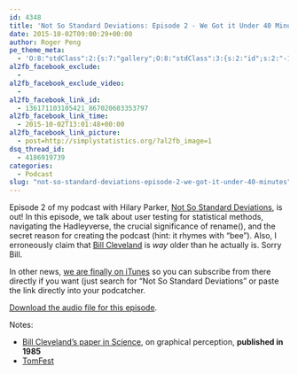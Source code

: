 ```yaml
---
id: 4348
title: 'Not So Standard Deviations: Episode 2 - We Got it Under 40 Minutes'
date: 2015-10-02T09:00:29+00:00
author: Roger Peng
pe_theme_meta:
  - 'O:8:"stdClass":2:{s:7:"gallery";O:8:"stdClass":3:{s:2:"id";s:2:"-1";s:5:"width";s:0:"";s:6:"height";s:0:"";}s:5:"video";O:8:"stdClass":1:{s:2:"id";s:2:"-1";}}'
al2fb_facebook_exclude:
  - 
al2fb_facebook_exclude_video:
  - 
al2fb_facebook_link_id:
  - 136171103105421_867020603353797
al2fb_facebook_link_time:
  - 2015-10-02T13:01:48+00:00
al2fb_facebook_link_picture:
  - post=http://simplystatistics.org/?al2fb_image=1
dsq_thread_id:
  - 4186919739
categories:
  - Podcast
slug: "not-so-standard-deviations-episode-2-we-got-it-under-40-minutes"
---
```

Episode 2 of my podcast with Hilary Parker, [Not So Standard Deviations](https://soundcloud.com/nssd-podcast), is out! In this episode, we talk about user testing for statistical methods, navigating the Hadleyverse, the crucial significance of rename(), and the secret reason for creating the podcast (hint: it rhymes with "bee"). Also, I erroneously claim that [Bill Cleveland](http://www.stat.purdue.edu/~wsc/) is _way_ older than he actually is. Sorry Bill.

In other news, [we are finally on iTunes](https://itunes.apple.com/us/podcast/not-so-standard-deviations/id1040614570) so you can subscribe from there directly if you want (just search for "Not So Standard Deviations" or paste the link directly into your podcatcher.

[Download the audio file for this episode](https://api.soundcloud.com/tracks/226538106/download?client_id=02gUJC0hH2ct1EGOcYXQIzRFU91c72Ea&oauth_token=1-138878-174789515-deb24181d01af).

Notes:

  * [Bill Cleveland's paper in Science](http://www.sciencemag.org/content/229/4716/828.short), on graphical perception, **published in 1985**
  * [TomFest](https://www.eventbrite.com/e/statistics-making-a-difference-a-conference-in-honor-of-tom-louis-tickets-16248614042)
